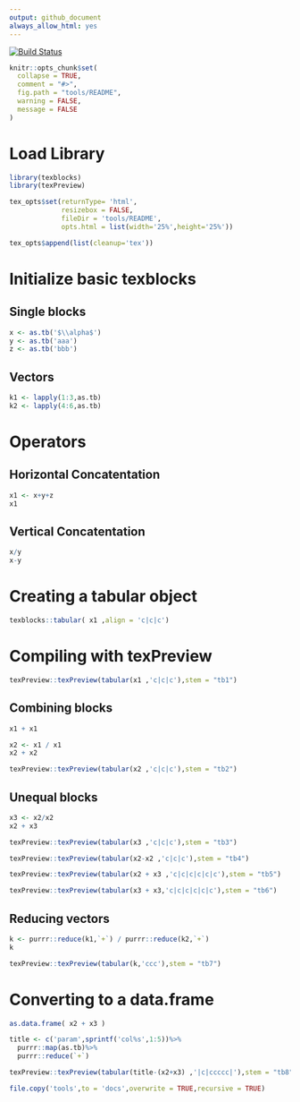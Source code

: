 ```yaml
---
output: github_document
always_allow_html: yes
---
```


<!-- README.md is generated from README.Rmd. Please edit that file -->

[![Build Status](https://travis.metrumrg.com/yoni/texblocks.svg?token=tfrDuc83e84K9CqJKyCs&branch=master)](https://travis.metrumrg.com/yoni/texblocks)

```r
knitr::opts_chunk$set(
  collapse = TRUE,
  comment = "#>",
  fig.path = "tools/README",
  warning = FALSE,
  message = FALSE
)
```

# Load Library

```r
library(texblocks)
library(texPreview)

```
 
```r
tex_opts$set(returnType= 'html',
             resizebox = FALSE,
             fileDir = 'tools/README',
             opts.html = list(width='25%',height='25%'))

tex_opts$append(list(cleanup='tex'))
```

# Initialize basic texblocks

## Single blocks

```r
x <- as.tb('$\\alpha$')
y <- as.tb('aaa')
z <- as.tb('bbb')

```

## Vectors

```r
k1 <- lapply(1:3,as.tb)
k2 <- lapply(4:6,as.tb)

```

# Operators 

## Horizontal Concatentation

```r
x1 <- x+y+z
x1
```

## Vertical Concatentation

```r
x/y
x-y
```

# Creating a tabular object

```r
texblocks::tabular( x1 ,align = 'c|c|c')
```

# Compiling with texPreview

```r
texPreview::texPreview(tabular(x1 ,'c|c|c'),stem = "tb1")

```

## Combining blocks

```r
x1 + x1
```
 
```r
x2 <- x1 / x1
x2 + x2
```
 
```r
texPreview::texPreview(tabular(x2 ,'c|c|c'),stem = "tb2")

```

## Unequal blocks
 
```r
x3 <- x2/x2
x2 + x3
```

```r
texPreview::texPreview(tabular(x3 ,'c|c|c'),stem = "tb3")

```

```r
texPreview::texPreview(tabular(x2-x2 ,'c|c|c'),stem = "tb4")

```
 
```r
texPreview::texPreview(tabular(x2 + x3 ,'c|c|c|c|c|c'),stem = "tb5")

```
 
```r
texPreview::texPreview(tabular(x3 + x3,'c|c|c|c|c|c'),stem = "tb6")

```

## Reducing vectors

```r
k <- purrr::reduce(k1,`+`) / purrr::reduce(k2,`+`)
k
```

```r
texPreview::texPreview(tabular(k,'ccc'),stem = "tb7")

``` 

# Converting to a data.frame

```r
as.data.frame( x2 + x3 )
```


```r

title <- c('param',sprintf('col%s',1:5))%>%
  purrr::map(as.tb)%>%
  purrr::reduce(`+`)

texPreview::texPreview(tabular(title-(x2+x3) ,'|c|ccccc|'),stem = "tb8")

```

```r
file.copy('tools',to = 'docs',overwrite = TRUE,recursive = TRUE)
```